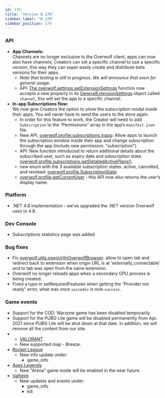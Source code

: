 ```yaml
---
id: 170
title: "Version 0.170"
sidebar_label: "0.170"
sidebar_position: 170
---
```


### API

* **App Channels:**  
  Channels are no longer exclusive to the Overwolf client, apps can now also have channels; Creators can set a specific channel to use a specific version, this way they can super easily create and distribute beta versions for their apps.
  * *Note that testing is still in progress. We will announce that soon for general usage.* 
  * API: [The overwolf.settings.setExtensionSettings](settings#setextensionsettingsextensionsettings-callback) function now accepts a new property in its [GeneralExtensionSettings](settings#generalextensionsettings-object) object called `channel`, this will set the app to a specific channel.
* **In-app Subscriptions flow:**  
  We now give Creators the option to show the subscription modal inside their apps. You will never have to send the users to the store again.
  * In order for this feature to work, the Creator will need to add `Subscription` to the “Permissions” array in the app’s `manifest.json` file.
  * New API, [overwolf.profile.subscriptions.inapp](profile/subscriptions/inapp): Allow apps to launch the subscription window inside their app and change subscription through the app (includs new permission: "subscription").
  * API: New function introduced to return additional details about the subscribed user, such as expiry date and subscription state:  
    [overwolf.profile.subscriptions.getDetailedActivePlans()](profile/subscriptions#getdetailedactiveplanscallback).
  *  new enum with the 3 available subscription states: active, cancelled, and revoked: [overwolf.profile.SubscriptionState](profile/subscriptions#subscriptionstate-enum).
  * [overwolf.profile.getCurrentUser](profile#getcurrentusercallback) - this API now also returns the user’s display name.

### Platform

* .NET 4.8 implementation - we’ve upgraded the .NET version Overwolf uses to 4.8.

### Dev Console

* Subscriptions statistics page was added

### Bug fixes

* Fix [overwolf.utils.openUrlInOverwolfBrowser](utils#openurlinoverwolfbrowserurl): allow to open tab and redirect back to extension when origin URL is at 'externally_connectable' and to tab was open from the same extension.
* Overwolf no longer reloads apps when a secondary GPU process is being created.
* Fixed a typo in setRequiredFeatures when getting the “Provider not ready” error, what was once `succedss` is now `success`.

### Game events

* Support for the COD: Warzone game has been disabled temporarily.
* Support for the PUBG Lite game will be disabled permanently from Apr. 2021 since PUBG Lite will be shut down at that date. In addition, we will remove all the content from our site.
* * [VALORANT](games/events/valorant)
  * New supported map - Breeze.
* [Rocket League](games/events/rocket-league)
  * New info update under:
    * game_info
* [Apex Legends](games/events/apex-legends)
  * New "Arena" game mode will be enabled in the near future.
* [Valheim](games/events/valheim)
  * New updates and events under:
    * game_info
    * kill


